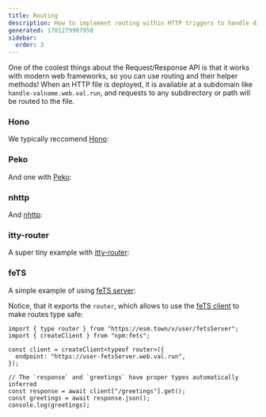 ```yaml
---
title: Routing
description: How to implement routing within HTTP triggers to handle different paths and methods
generated: 1701279907950
sidebar:
  order: 3
---
```



One of the coolest things about the Request/Response API is that it works with modern web frameworks, so you can use routing and their helper methods! When an
HTTP file is deployed, it is available at a subdomain like
`handle-valname.web.val.run`, and requests to any subdirectory
or path will be routed to the file.

### Hono

We typically reccomend [Hono](https://hono.dev/):

<Val
  url="https://www.val.town/embed/x/valdottown/HTTP_examples/Routing/honoExample"
  height="240px"
/>

### Peko

And one with [Peko](https://peko.deno.dev/):

<Val
  url="https://www.val.town/embed/x/valdottown/HTTP_examples/Routing/pekoExample"
  height="300px"
/>

### nhttp

And [nhttp](https://github.com/nhttp/nhttp):

<Val
  url="https://www.val.town/embed/x/valdottown/HTTP_examples/Routing/nhttpExample"
  height="350px"
/>

### itty-router

A super tiny example with [itty-router](https://itty.dev/itty-router):

<Val
  url="https://www.val.town/embed/x/valdottown/HTTP_examples/Routing/ittyExample"
  height="250px"
/>

### feTS

A simple example of using [feTS server](https://the-guild.dev/openapi/fets/server/quick-start):

<Val url="https://www.val.town/embed/x/valdottown/HTTP_examples/Routing/fetsExample" />

Notice, that it exports the `router`, which allows to use the [feTS client](https://the-guild.dev/openapi/fets/client/quick-start) to make routes type safe:

```tsx val
import { type router } from "https://esm.town/v/user/fetsServer";
import { createClient } from "npm:fets";

const client = createClient<typeof router>({
  endpoint: "https://user-fetsServer.web.val.run",
});

// The `response` and `greetings` have proper types automatically inferred
const response = await client["/greetings"].get();
const greetings = await response.json();
console.log(greetings);
```
